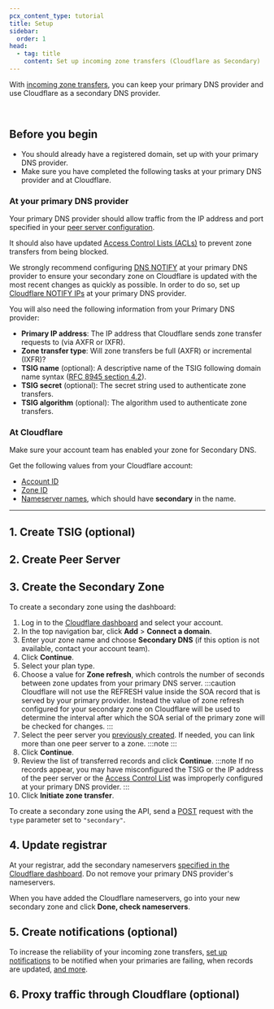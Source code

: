 ```yaml
---
pcx_content_type: tutorial
title: Setup
sidebar:
  order: 1
head:
  - tag: title
    content: Set up incoming zone transfers (Cloudflare as Secondary)
---
```



With [incoming zone transfers](/dns/zone-setups/zone-transfers/cloudflare-as-secondary/), you can keep your primary DNS provider and use Cloudflare as a secondary DNS provider.

<Render file="secondary-dns-override" /> <br />

## Before you begin

- You should already have a registered domain, set up with your primary DNS provider.
- Make sure you have completed the following tasks at your primary DNS provider and at Cloudflare.

### At your primary DNS provider

Your primary DNS provider should allow traffic from the IP address and port specified in your [peer server configuration](#2-create-peer-server).

It should also have updated [Access Control Lists (ACLs)](/dns/zone-setups/zone-transfers/access-control-lists/cloudflare-ip-addresses/#cloudflare-as-secondary) to prevent zone transfers from being blocked.

We strongly recommend configuring [DNS NOTIFY](https://datatracker.ietf.org/doc/html/rfc1996) at your primary DNS provider to ensure your secondary zone on Cloudflare is updated with the most recent changes as quickly as possible. In order to do so, set up [Cloudflare NOTIFY IPs](/dns/zone-setups/zone-transfers/access-control-lists/cloudflare-ip-addresses/#notify-ips) at your primary DNS provider.

You will also need the following information from your Primary DNS provider:

- **Primary IP address**: The IP address that Cloudflare sends zone transfer requests to (via AXFR or IXFR).
- **Zone transfer type**: Will zone transfers be full (AXFR) or incremental (IXFR)?
- **TSIG name** (optional): A descriptive name of the TSIG following domain name syntax ([RFC 8945 section 4.2](https://datatracker.ietf.org/doc/html/rfc8945#section-4.2)). <Render file="tsig-name-match" />
- **TSIG secret** (optional): The secret string used to authenticate zone transfers.
- **TSIG algorithm** (optional): The algorithm used to authenticate zone transfers.

### At Cloudflare

Make sure your account team has enabled your zone for Secondary DNS.

Get the following values from your Cloudflare account:

- [Account ID](/fundamentals/account/find-account-and-zone-ids/)
- [Zone ID](/fundamentals/account/find-account-and-zone-ids/)
- [Nameserver names](/dns/zone-setups/full-setup/setup/#get-nameserver-names), which should have **secondary** in the name.

---

## 1. Create TSIG (optional)

<Render file="tsig-definition" />

<Tabs syncKey="dashPlusAPI"> <TabItem label="Dashboard">

<Render file="tsig-create-dash" />

</TabItem> <TabItem label="API">

<Render file="tsig-create-api" />

</TabItem> </Tabs>

## 2. Create Peer Server

<Render file="create-peer-server" />

## 3. Create the Secondary Zone

<Tabs syncKey="dashPlusAPI"> <TabItem label="Dashboard">

To create a secondary zone using the dashboard:

1. Log in to the [Cloudflare dashboard](https://dash.cloudflare.com/login) and select your account.
2. In the top navigation bar, click **Add** > **Connect a domain**.
3. Enter your zone name and choose **Secondary DNS** (if this option is not available, contact your account team).
4. Click **Continue**.
5. Select your plan type.
6. Choose a value for **Zone refresh**, which controls the number of seconds between zone updates from your primary DNS server.
   :::caution
   Cloudflare will not use the REFRESH value inside the SOA record that is served by your primary provider. Instead the value of zone refresh configured for your secondary zone on Cloudflare will be used to determine the interval after which the SOA serial of the primary zone will be checked for changes.
   :::
7. Select the peer server you [previously created](#2-create-peer-server). If needed, you can link more than one peer server to a zone.
   :::note
   <Render file="linked-peers-limit" />
   :::
8. Click **Continue**.
9. Review the list of transferred records and click **Continue**.
   :::note
   If no records appear, you may have misconfigured the TSIG or the IP address of the peer server or the [Access Control List](/dns/zone-setups/zone-transfers/access-control-lists/cloudflare-ip-addresses/#cloudflare-as-secondary) was improperly configured at your primary DNS provider.
   :::
10. Click **Initiate zone transfer**.

</TabItem> <TabItem label="API">

To create a secondary zone using the API, send a [POST](/api/resources/dns/subresources/zone_transfers/subresources/incoming/methods/create/) request with the `type` parameter set to `"secondary"`.

</TabItem> </Tabs>

## 4. Update registrar

At your registrar, add the secondary nameservers [specified in the Cloudflare dashboard](/dns/zone-setups/full-setup/setup/#get-nameserver-names). Do not remove your primary DNS provider's nameservers.

When you have added the Cloudflare nameservers, go into your new secondary zone and click **Done, check nameservers**.

## 5. Create notifications (optional)

To increase the reliability of your incoming zone transfers, [set up notifications](/notifications/get-started/#create-a-notification) to be notified when your primaries are failing, when records are updated, [and more](/notifications/notification-available/#dns).

## 6. Proxy traffic through Cloudflare (optional)

<Render file="secondary-dns-override" />
